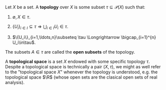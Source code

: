 
Let $X$ be a set. A **topology** over $X$ is some subset $\tau\subseteq \mathcal{P}(X)$ such that:

1. $\emptyset, X\in \tau$.

2. $\{U_i\}_{i\in I}\subseteq \tau \Longrightarrow \bigcup_{i\in I} U_i\in\tau$.

3. $\{U_i\}_{i=1,\ldots,n}\subseteq \tau \Longrightarrow \bigcap_{i=1}^{n} U_i\in\tau$.

The subsets $A\in\tau$ are called the **open subsets** of the topology.

A **topological space** is a set $X$ endowed with some specific topology $\tau$. Despite a topological space is technically a pair $(X, \tau)$, we might as well refer to the "topological space $X$" whenever the topology is understood, e.g. the topological space $\R$ (whose open sets are the clasical open sets of real analysis). 